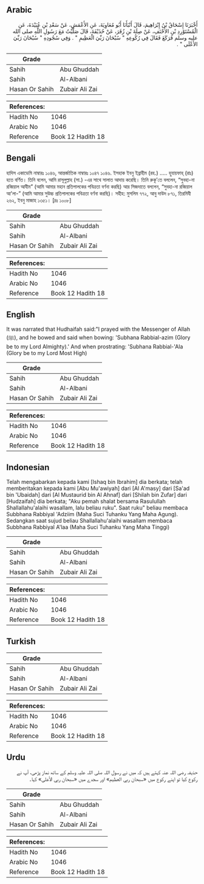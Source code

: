 ## Arabic


<div dir="rtl" lang="ar" style={{fontSize:'larger',backgroundColor:'#f8f9fa',padding:20}}>
أَخْبَرَنَا إِسْحَاقُ بْنُ إِبْرَاهِيمَ، قَالَ أَنْبَأَنَا أَبُو مُعَاوِيَةَ، عَنِ الأَعْمَشِ، عَنْ سَعْدِ بْنِ عُبَيْدَةَ، عَنِ الْمُسْتَوْرِدِ بْنِ الأَحْنَفِ، عَنْ صِلَةَ بْنِ زُفَرَ، عَنْ حُذَيْفَةَ، قَالَ صَلَّيْتُ مَعَ رَسُولِ اللَّهِ صلى الله عليه وسلم فَرَكَعَ فَقَالَ فِي رُكُوعِهِ ‏"‏ سُبْحَانَ رَبِّيَ الْعَظِيمِ ‏"‏ ‏.‏ وَفِي سُجُودِهِ ‏"‏ سُبْحَانَ رَبِّيَ الأَعْلَى ‏"‏ ‏.‏
</div>
<div style={{backgroundColor:'#f8f9fa',padding:20, marginBottom: 10}}><table> <thead> <tr> <th>Grade</th> <th></th> </tr> </thead> <tbody> <tr><td>Sahih</td><td>Abu Ghuddah</td></tr><tr><td>Sahih</td><td>Al-Albani</td></tr><tr><td>Hasan Or Sahih</td><td>Zubair Ali Zai</td></tr></tbody></table><table> <thead> <tr> <th>References:</th> <th></th> </tr> </thead> <tbody><tr><td>Hadith No</td><td>1046</td></tr><tr><td>Arabic No</td><td>1046</td></tr><tr><td>Reference</td><td>Book 12 Hadith 18</td></tr></tbody></table></div>

## Bengali


<div dir="ltr" lang="bn" style={{fontSize:'larger',backgroundColor:'#f8f9fa',padding:20}}>
হাদিস একাডেমি নাম্বারঃ ১০৪৬, আন্তর্জাতিক নাম্বারঃ ১০৪৭ ১০৪৬. ইসহাক ইবনু ইব্রাহীম (রহ.) ..... হুযায়ফাহ্ (রাঃ) হতে বর্ণিত। তিনি বলেন, আমি রাসূলুল্লাহ (সা.) -এর সাথে সালাত আদায় করেছি। তিনি রুকূ'তে বললেন, “সুবহা-না রব্বিয়াল আযীম” (আমি আমার মহান প্রতিপালকের পবিত্রতা বর্ণনা করছি) আর সিজদাতে বললেন, “সুবহা-না রব্বিয়াল আ'লা-” (আমি আমার সুউচ্চ প্রতিপালকের পবিত্রতা বর্ণনা করছি)। সহীহ: মুসলিম ৭৭২, আবু দাউদ ৮৭১, তিরমিযী ২৬২, ইবনু মাজাহ ১৩৫১। [দ্রঃ ১০০৮]
</div>
<div style={{backgroundColor:'#f8f9fa',padding:20, marginBottom: 10}}><table> <thead> <tr> <th>Grade</th> <th></th> </tr> </thead> <tbody> <tr><td>Sahih</td><td>Abu Ghuddah</td></tr><tr><td>Sahih</td><td>Al-Albani</td></tr><tr><td>Hasan Or Sahih</td><td>Zubair Ali Zai</td></tr></tbody></table><table> <thead> <tr> <th>References:</th> <th></th> </tr> </thead> <tbody><tr><td>Hadith No</td><td>1046</td></tr><tr><td>Arabic No</td><td>1046</td></tr><tr><td>Reference</td><td>Book 12 Hadith 18</td></tr></tbody></table></div>

## English


<div dir="ltr" lang="en" style={{fontSize:'larger',backgroundColor:'#f8f9fa',padding:20}}>
It was narrated that Hudhaifah said:"I prayed with the Messenger of Allah (ﷺ), and he bowed and said when bowing: 'Subhana Rabbial-azim (Glory be to my Lord Almighty).' And when prostrating: 'Subhana Rabbial-'Ala (Glory be to my Lord Most High)
</div>
<div style={{backgroundColor:'#f8f9fa',padding:20, marginBottom: 10}}><table> <thead> <tr> <th>Grade</th> <th></th> </tr> </thead> <tbody> <tr><td>Sahih</td><td>Abu Ghuddah</td></tr><tr><td>Sahih</td><td>Al-Albani</td></tr><tr><td>Hasan Or Sahih</td><td>Zubair Ali Zai</td></tr></tbody></table><table> <thead> <tr> <th>References:</th> <th></th> </tr> </thead> <tbody><tr><td>Hadith No</td><td>1046</td></tr><tr><td>Arabic No</td><td>1046</td></tr><tr><td>Reference</td><td>Book 12 Hadith 18</td></tr></tbody></table></div>

## Indonesian


<div dir="ltr" lang="id" style={{fontSize:'larger',backgroundColor:'#f8f9fa',padding:20}}>
Telah mengabarkan kepada kami [Ishaq bin Ibrahim] dia berkata; telah memberitakan kepada kami [Abu Mu'awiyah] dari [Al A'masy] dari [Sa'ad bin 'Ubaidah] dari [Al Mustaurid bin Al Ahnaf] dari [Shilah bin Zufar] dari [Hudzaifah] dia berkata; "Aku pemah shalat bersama Rasulullah Shallallahu'alaihi wasallam, lalu beliau ruku". Saat ruku" beliau membaca Subbhana Rabbiyal 'Adziim (Maha Suci Tuhanku Yang Maha Agung). Sedangkan saat sujud beliau Shallallahu'alaihi wasallam membaca Subbhana Rabbiyal A'laa (Maha Suci Tuhanku Yang Maha Tinggi)
</div>
<div style={{backgroundColor:'#f8f9fa',padding:20, marginBottom: 10}}><table> <thead> <tr> <th>Grade</th> <th></th> </tr> </thead> <tbody> <tr><td>Sahih</td><td>Abu Ghuddah</td></tr><tr><td>Sahih</td><td>Al-Albani</td></tr><tr><td>Hasan Or Sahih</td><td>Zubair Ali Zai</td></tr></tbody></table><table> <thead> <tr> <th>References:</th> <th></th> </tr> </thead> <tbody><tr><td>Hadith No</td><td>1046</td></tr><tr><td>Arabic No</td><td>1046</td></tr><tr><td>Reference</td><td>Book 12 Hadith 18</td></tr></tbody></table></div>

## Turkish


<div dir="ltr" lang="tr" style={{fontSize:'larger',backgroundColor:'#f8f9fa',padding:20}}>

</div>
<div style={{backgroundColor:'#f8f9fa',padding:20, marginBottom: 10}}><table> <thead> <tr> <th>Grade</th> <th></th> </tr> </thead> <tbody> <tr><td>Sahih</td><td>Abu Ghuddah</td></tr><tr><td>Sahih</td><td>Al-Albani</td></tr><tr><td>Hasan Or Sahih</td><td>Zubair Ali Zai</td></tr></tbody></table><table> <thead> <tr> <th>References:</th> <th></th> </tr> </thead> <tbody><tr><td>Hadith No</td><td>1046</td></tr><tr><td>Arabic No</td><td>1046</td></tr><tr><td>Reference</td><td>Book 12 Hadith 18</td></tr></tbody></table></div>

## Urdu


<div dir="rtl" lang="ur" style={{fontSize:'larger',backgroundColor:'#f8f9fa',padding:20}}>
حذیفہ رضی اللہ عنہ کہتے ہیں کہ میں نے رسول اللہ صلی اللہ علیہ وسلم کے ساتھ نماز پڑھی، آپ نے رکوع کیا تو اپنے رکوع میں «سبحان ربي العظيم» اور سجدے میں «سبحان ربي الأعلى» کہا۔
</div>
<div style={{backgroundColor:'#f8f9fa',padding:20, marginBottom: 10}}><table> <thead> <tr> <th>Grade</th> <th></th> </tr> </thead> <tbody> <tr><td>Sahih</td><td>Abu Ghuddah</td></tr><tr><td>Sahih</td><td>Al-Albani</td></tr><tr><td>Hasan Or Sahih</td><td>Zubair Ali Zai</td></tr></tbody></table><table> <thead> <tr> <th>References:</th> <th></th> </tr> </thead> <tbody><tr><td>Hadith No</td><td>1046</td></tr><tr><td>Arabic No</td><td>1046</td></tr><tr><td>Reference</td><td>Book 12 Hadith 18</td></tr></tbody></table></div>